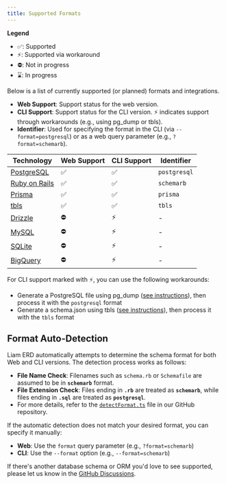 ```yaml
---
title: Supported Formats
---
```


**Legend**

- ✅: Supported
- ⚡: Supported via workaround
- ⛔: Not in progress
- ⌛️: In progress

Below is a list of currently supported (or planned) formats and integrations.

- **Web Support**: Support status for the web version.
- **CLI Support**: Support status for the CLI version. ⚡ indicates support through workarounds (e.g., using pg_dump or tbls).
- **Identifier**: Used for specifying the format in the CLI (via `--format=postgresql`) or as a web query parameter (e.g., `?format=schemarb`).

| Technology                                              | Web Support | CLI Support | Identifier   |
| ------------------------------------------------------- | ----------- | ----------- | ------------ |
| [PostgreSQL](/docs/parser/supported-formats/postgresql) | ✅          | ✅          | `postgresql` |
| [Ruby on Rails](/docs/parser/supported-formats/rails)   | ✅          | ✅          | `schemarb`   |
| [Prisma](/docs/parser/supported-formats/prisma)         | ✅          | ✅          | `prisma`     |
| [tbls](/docs/parser/supported-formats/tbls)             | ✅          | ✅          | `tbls`       |
| [Drizzle](/docs/parser/supported-formats/drizzle)       | ⛔          | ⚡          | -            |
| [MySQL](/docs/parser/supported-formats/mysql)           | ⛔          | ⚡          | -            |
| [SQLite](/docs/parser/supported-formats/sqlite)         | ⛔          | ⚡          | -            |
| [BigQuery](/docs/parser/supported-formats/bigquery)     | ⛔          | ⚡          | -            |

For CLI support marked with ⚡, you can use the following workarounds:

- Generate a PostgreSQL file using pg_dump ([see instructions](/docs/parser/supported-formats/postgresql#using-a-pg_dump-generated-sql-file)), then process it with the `postgresql` format
- Generate a schema.json using tbls ([see instructions](/docs/parser/supported-formats/tbls#using-tbls-json-output)), then process it with the `tbls` format

## Format Auto-Detection

Liam ERD automatically attempts to determine the schema format for both Web and CLI versions. The detection process works as follows:

- **File Name Check**: Filenames such as `schema.rb` or `Schemafile` are assumed to be in **`schemarb`** format.
- **File Extension Check**: Files ending in **`.rb`** are treated as **`schemarb`**, while files ending in **`.sql`** are treated as **`postgresql`**.
- For more details, refer to the [`detectFormat.ts`](https://github.com/liam-hq/liam/blob/main/frontend/packages/db-structure/src/parser/supportedFormat/detectFormat.ts) file in our GitHub repository.

If the automatic detection does not match your desired format, you can specify it manually:
- **Web**: Use the `format` query parameter (e.g., `?format=schemarb`)
- **CLI**: Use the `--format` option (e.g., `--format=schemarb`)

If there's another database schema or ORM you'd love to see supported, please let us know in the [GitHub Discussions](https://github.com/liam-hq/liam/discussions/364).
